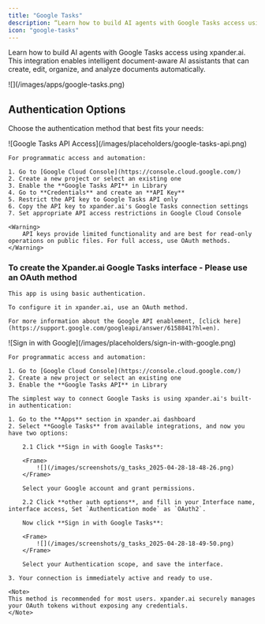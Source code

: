 ```yaml
---
title: "Google Tasks"
description: “Learn how to build AI agents with Google Tasks access using xpander.ai. This integration enables intelligent document-aware AI assistants that can create, edit, organize, and analyze documents automatically.”
icon: "google-tasks"
---
```


Learn how to build AI agents with Google Tasks access using xpander.ai. This integration enables intelligent document-aware AI assistants that can create, edit, organize, and analyze documents automatically.

<Frame>
![](/images/apps/google-tasks.png)
</Frame>


## Authentication Options

Choose the authentication method that best fits your needs:

<Tabs>
  <Tab title="API Access">
    <Frame caption="Google Tasks API access configuration">
      ![Google Tasks API Access](/images/placeholders/google-tasks-api.png)
    </Frame>


    For programmatic access and automation:

    1. Go to [Google Cloud Console](https://console.cloud.google.com/)
    2. Create a new project or select an existing one
    3. Enable the **Google Tasks API** in Library
    4. Go to **Credentials** and create an **API Key**
    5. Restrict the API key to Google Tasks API only
    6. Copy the API key to xpander.ai's Google Tasks connection settings
    7. Set appropriate API access restrictions in Google Cloud Console

    <Warning>
        API keys provide limited functionality and are best for read-only operations on public files. For full access, use OAuth methods.
    </Warning>

  ### To create the Xpander.ai Google Tasks interface - Please use an OAuth method

    This app is using basic authentication.

    To configure it in xpander.ai, use an OAuth method.

    For more information about the Google API enablement, [click here](https://support.google.com/googleapi/answer/6158841?hl=en).

  </Tab>
  <Tab title="Built-in xpander.ai Auth">
    <Frame caption="Sign in with Google using xpander.ai's built-in authentication">
      ![Sign in with Google](/images/placeholders/sign-in-with-google.png)
    </Frame>

    For programmatic access and automation:

    1. Go to [Google Cloud Console](https://console.cloud.google.com/)
    2. Create a new project or select an existing one
    3. Enable the **Google Tasks API** in Library

    The simplest way to connect Google Tasks is using xpander.ai's built-in authentication:

    1. Go to the **Apps** section in xpander.ai dashboard
    2. Select **Google Tasks** from available integrations, and now you have two options:

        2.1 Click **Sign in with Google Tasks**:

		<Frame>
			![](/images/screenshots/g_tasks_2025-04-28-18-48-26.png)
		</Frame>

        Select your Google account and grant permissions.

        2.2 Click **other auth options**, and fill in your Interface name, interface access, Set `Authentication mode` as `OAuth2`.

        Now click **Sign in with Google Tasks**:

		<Frame>
			![](/images/screenshots/g_tasks_2025-04-28-18-49-50.png)
		</Frame>

        Select your Authentication scope, and save the interface.

    3. Your connection is immediately active and ready to use.

    <Note>
    This method is recommended for most users. xpander.ai securely manages your OAuth tokens without exposing any credentials.
    </Note>

  </Tab>
</Tabs>
